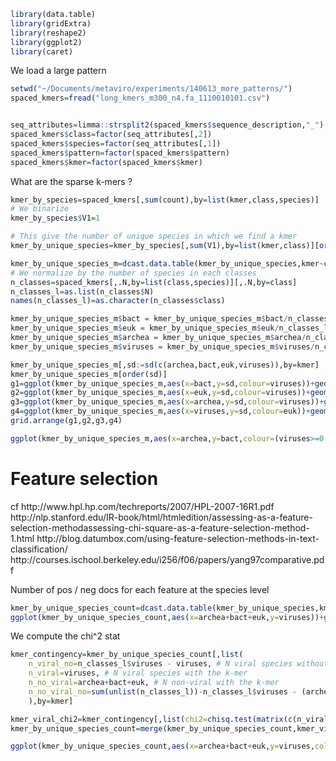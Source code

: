 ```r
library(data.table)
library(gridExtra)
library(reshape2)
library(ggplot2)
library(caret)

```

We load a large pattern 

```r
setwd("~/Documents/metaviro/experiments/140613_more_patterns/")
spaced_kmers=fread("long_kmers_m300_n4.fa_1110010101.csv")


seq_attributes=limma::strsplit2(spaced_kmers$sequence_description,"_")
spaced_kmers$class=factor(seq_attributes[,2])
spaced_kmers$species=factor(seq_attributes[,1])
spaced_kmers$pattern=factor(spaced_kmers$pattern)
spaced_kmers$kmer=factor(spaced_kmers$kmer)
```

What are the sparse k-mers ?

```r
kmer_by_species=spaced_kmers[,sum(count),by=list(kmer,class,species)]
# We binarize 
kmer_by_species$V1=1

# This give the number of unique species in which we find a kmer 
kmer_by_unique_species=kmer_by_species[,sum(V1),by=list(kmer,class)][order(V1)]

kmer_by_unique_species_m=dcast.data.table(kmer_by_unique_species,kmer~class)
# We normalize by the number of species in each classes 
n_classes=spaced_kmers[,.N,by=list(class,species)][,.N,by=class]
n_classes_l=as.list(n_classes$N)
names(n_classes_l)=as.character(n_classes$class)

kmer_by_unique_species_m$bact = kmer_by_unique_species_m$bact/n_classes_l$bact 
kmer_by_unique_species_m$euk = kmer_by_unique_species_m$euk/n_classes_l$euk 
kmer_by_unique_species_m$archea = kmer_by_unique_species_m$archea/n_classes_l$archea 
kmer_by_unique_species_m$viruses = kmer_by_unique_species_m$viruses/n_classes_l$viruses 

kmer_by_unique_species_m[,sd:=sd(c(archea,bact,euk,viruses)),by=kmer]
kmer_by_unique_species_m[order(sd)]
g1=ggplot(kmer_by_unique_species_m,aes(x=bact,y=sd,colour=viruses))+geom_point()+geom_smooth()
g2=ggplot(kmer_by_unique_species_m,aes(x=euk,y=sd,colour=viruses))+geom_point()+geom_smooth()
g3=ggplot(kmer_by_unique_species_m,aes(x=archea,y=sd,colour=viruses))+geom_point()+geom_smooth()
g4=ggplot(kmer_by_unique_species_m,aes(x=viruses,y=sd,colour=euk))+geom_point()+geom_smooth()
grid.arrange(g1,g2,g3,g4)

ggplot(kmer_by_unique_species_m,aes(x=archea,y=bact,colour=(viruses>=0.4)))+geom_point()+geom_smooth()
```


# Feature selection 

cf 
	http://www.hpl.hp.com/techreports/2007/HPL-2007-16R1.pdf
	http://nlp.stanford.edu/IR-book/html/htmledition/assessing-as-a-feature-selection-methodassessing-chi-square-as-a-feature-selection-method-1.html
	http://blog.datumbox.com/using-feature-selection-methods-in-text-classification/
	http://courses.ischool.berkeley.edu/i256/f06/papers/yang97comparative.pdf


Number of pos / neg docs for each feature at the species level 

```r
kmer_by_unique_species_count=dcast.data.table(kmer_by_unique_species,kmer~class)
ggplot(kmer_by_unique_species_count,aes(x=archea+bact+euk,y=viruses))+geom_point()
```

We compute the chi^2 stat 

```r
kmer_contingency=kmer_by_unique_species_count[,list(
	n_viral_no=n_classes_l$viruses - viruses, # N viral species without the k-mer 
	n_viral=viruses, # N viral species with the k-mer
	n_no_viral=archea+bact+euk, # N non-viral with the k-mer 
	n_no_viral_no=sum(unlist(n_classes_l))-n_classes_l$viruses - (archea+bact+euk) # N non-viral without the k-mer 
	),by=kmer]

kmer_viral_chi2=kmer_contingency[,list(chi2=chisq.test(matrix(c(n_viral_no,n_viral,n_no_viral_no,n_no_viral),byrow=T,ncol=2))$statistic),by=kmer]
kmer_by_unique_species_count=merge(kmer_by_unique_species_count,kmer_viral_chi2,by="kmer")

ggplot(kmer_by_unique_species_count,aes(x=archea+bact+euk,y=viruses,colour=chi2))+geom_point()
```